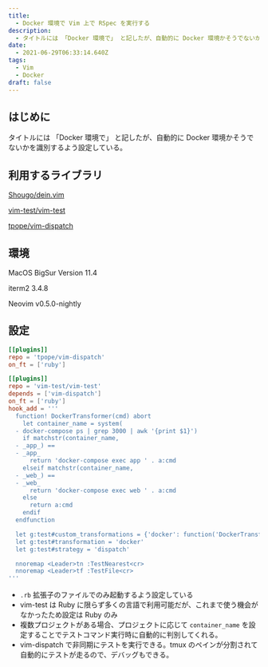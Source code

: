 ```yaml
---
title:
  - Docker 環境で Vim 上で RSpec を実行する
description:
  - タイトルには 「Docker 環境で」 と記したが、自動的に Docker 環境かそうでないかを識別するよう設定している。
date:
  - 2021-06-29T06:33:14.640Z
tags:
  - Vim
  - Docker
draft: false
---
```


## はじめに

タイトルには 「Docker 環境で」 と記したが、自動的に Docker 環境かそうでないかを識別するよう設定している。

## 利用するライブラリ

[Shougo/dein.vim](https://github.com/Shougo/dein.vim)

[vim-test/vim-test](https://github.com/vim-test/vim-test)

[tpope/vim-dispatch](https://github.com/tpope/vim-dispatch)

## 環境

MacOS BigSur Version 11.4

iterm2 3.4.8

Neovim v0.5.0-nightly

## 設定

```toml
[[plugins]]
repo = 'tpope/vim-dispatch'
on_ft = ['ruby']

[[plugins]]
repo = 'vim-test/vim-test'
depends = ['vim-dispatch']
on_ft = ['ruby']
hook_add = '''
  function! DockerTransformer(cmd) abort
    let container_name = system(
  - docker-compose ps | grep 3000 | awk '{print $1}')
    if matchstr(container_name,
  - _app_) ==
  - _app_
      return 'docker-compose exec app ' . a:cmd
    elseif matchstr(container_name,
  - _web_) ==
  - _web_
      return 'docker-compose exec web ' . a:cmd
    else
      return a:cmd
    endif
  endfunction

  let g:test#custom_transformations = {'docker': function('DockerTransformer')}
  let g:test#transformation = 'docker'
  let g:test#strategy = 'dispatch'

  nnoremap <Leader>tn :TestNearest<cr>
  nnoremap <Leader>tf :TestFile<cr>
'''
```

- `.rb` 拡張子のファイルでのみ起動するよう設定している
- vim-test は Ruby に限らず多くの言語で利用可能だが、これまで使う機会がなかったため設定は Ruby のみ
- 複数プロジェクトがある場合、プロジェクトに応じて `container_name` を設定することでテストコマンド実行時に自動的に判別してくれる。
- vim-dispatch で非同期にテストを実行できる。tmux のペインが分割されて自動的にテストが走るので、デバッグもできる。

